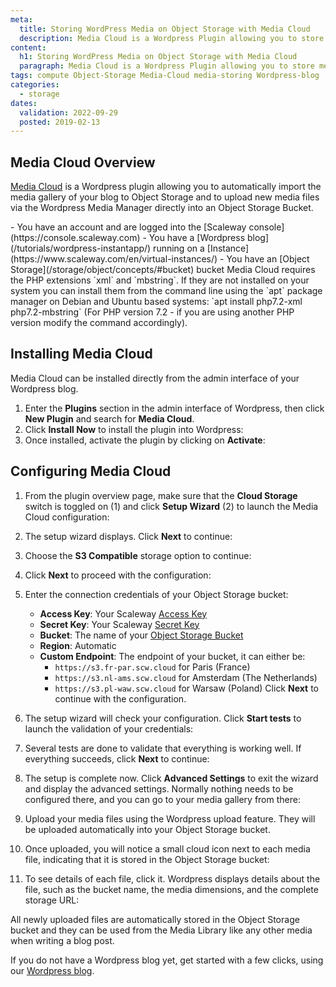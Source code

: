 ```yaml
---
meta:
  title: Storing WordPress Media on Object Storage with Media Cloud
  description: Media Cloud is a Wordpress Plugin allowing you to store media files of your blog on Object Storage
content:
  h1: Storing WordPress Media on Object Storage with Media Cloud
  paragraph: Media Cloud is a Wordpress Plugin allowing you to store media files of your blog on Object Storage
tags: compute Object-Storage Media-Cloud media-storing Wordpress-blog
categories:
  - storage
dates:
  validation: 2022-09-29
  posted: 2019-02-13
---
```


## Media Cloud Overview

[Media Cloud](https://wordpress.org/plugins/ilab-media-tools/) is a Wordpress plugin allowing you to automatically import the media gallery of your blog to Object Storage and to upload new media files via the Wordpress Media Manager directly into an Object Storage Bucket.

<Macro id="iam-requirements" />
 
<Message type="requirement">
  - You have an account and are logged into the [Scaleway console](https://console.scaleway.com)
  - You have a [Wordpress blog](/tutorials/wordpress-instantapp/) running on a [Instance](https://www.scaleway.com/en/virtual-instances/)
  - You have an [Object Storage](/storage/object/concepts/#bucket) bucket
</Message>

<Message type="important">
  Media Cloud requires the PHP extensions `xml` and `mbstring`. If they are not installed on your system you can install them from the command line using the `apt` package manager on Debian and Ubuntu based systems: `apt install php7.2-xml php7.2-mbstring` (For PHP version 7.2 - if you are using another PHP version modify the command accordingly).
</Message>

## Installing Media Cloud

Media Cloud can be installed directly from the admin interface of your Wordpress blog.

1. Enter the **Plugins** section in the admin interface of Wordpress, then click **New Plugin** and search for **Media Cloud**.
2. Click **Install Now** to install the plugin into Wordpress:
    <Lightbox src="scaleway-mediacloud_01.webp" alt="" />
3. Once installed, activate the plugin by clicking on **Activate**:
    <Lightbox src="scaleway-mediacloud_02.webp" alt="" />

## Configuring Media Cloud

1. From the plugin overview page, make sure that the **Cloud Storage** switch is toggled on (1) and click **Setup Wizard** (2) to launch the Media Cloud configuration:
    <Lightbox src="scaleway-mediacloud_03.webp" alt="" />
2. The setup wizard displays. Click **Next** to continue:
    <Lightbox src="scaleway-mediacloud_04.webp" alt="" />
3. Choose the **S3 Compatible** storage option to continue:
    <Lightbox src="scaleway-mediacloud_05.webp" alt="" />
4. Click **Next** to proceed with the configuration:
    <Lightbox src="scaleway-mediacloud_06.webp" alt="" />
5. Enter the connection credentials of your Object Storage bucket:
    <Lightbox src="scaleway-mediacloud_07.webp" alt="" />

    - **Access Key**: Your Scaleway [Access Key](/console/my-project/how-to/create-ssh-key/)
    - **Secret Key**: Your Scaleway [Secret Key](/console/my-project/how-to/create-ssh-key/)
    - **Bucket**: The name of your [Object Storage Bucket](https://www.scaleway.com/docs/object-storage-feature/#Creating-a-Bucket-through-the-Scaleway-Console)
    - **Region**: Automatic
    - **Custom Endpoint**: The endpoint of your bucket, it can either be:
      - `https://s3.fr-par.scw.cloud` for Paris (France)
      - `https://s3.nl-ams.scw.cloud` for Amsterdam (The Netherlands)
      - `https://s3.pl-waw.scw.cloud` for Warsaw (Poland)
      Click **Next** to continue with the configuration.
6. The setup wizard will check your configuration. Click **Start tests** to launch the validation of your credentials:
    <Lightbox src="scaleway-mediacloud_08.webp" alt="" />
7. Several tests are done to validate that everything is working well. If everything succeeds, click **Next** to continue:
    <Lightbox src="scaleway-mediacloud_09.webp" alt="" />
8. The setup is complete now. Click **Advanced Settings** to exit the wizard and display the advanced settings. Normally nothing needs to be configured there, and you can go to your media gallery from there:
    <Lightbox src="scaleway-mediacloud_10.webp" alt="" />
9. Upload your media files using the Wordpress upload feature. They will be uploaded automatically into your Object Storage bucket.
10. Once uploaded, you will notice a small cloud icon next to each media file, indicating that it is stored in the Object Storage bucket:
    <Lightbox src="scaleway-mediacloud_11.webp" alt="" />
11. To see details of each file, click it. Wordpress displays details about the file, such as the bucket name, the media dimensions, and the complete storage URL:
    <Lightbox src="scaleway-mediacloud_12.webp" alt="" />

All newly uploaded files are automatically stored in the Object Storage bucket and they can be used from the Media Library like any other media when writing a blog post.

If you do not have a Wordpress blog yet, get started with a few clicks, using our [Wordpress blog](/tutorials/wordpress-instantapp/).
